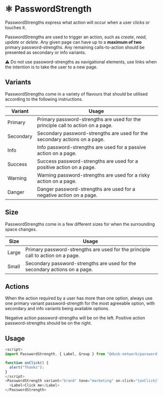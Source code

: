 
<Meta title="Docs/Components/Molecules/Password Strength" />

# ⚛️ PasswordStrength

PasswordStrengths express what action will occur when a user clicks or touches it.

PasswordStrengths are used to trigger an action, such as _create_, _read_, _update_ or _delete_. Any given page can have up to a **maximum of two** primary password-strengths. Any remaining calls-to-action should be presented as secondary or info variants.

⚠️ Do not use password-strengths as navigational elements, use links when the intention is to take the user to a new page.

## Variants

PasswordStrengths come in a variety of flavours that should be utilised according to the following instructions.

| Variant   | Usage                                                                           |
| --------- | ------------------------------------------------------------------------------- |
| Primary   | Primary password-strengths are used for the principle call to action on a page. |
| Secondary | Secondary password-strengths are used for the secondary actions on a page.      |
| Info      | Info password-strengths are used for a passive action on a page.                |
| Success   | Success password-strengths are used for a positive action on a page.            |
| Warning   | Warning password-strengths are used for a risky action on a page.               |
| Danger    | Danger password-strengths are used for a negative action on a page.             |

## Size

PasswordStrengths come in a few different sizes for when the surrounding space changes.

| Size  | Usage                                                                           |
| ----- | ------------------------------------------------------------------------------- |
| Large | Primary password-strengths are used for the principle call to action on a page. |
| Small | Secondary password-strengths are used for the secondary actions on a page.      |

## Actions

When the action required by a user has more than one option, always use one primary variant password-strength for the most agreeable option, with secondary and info variants being available options.

Negative action password-strengths will be on the left. Positive action password-strengths should be on the right.

## Usage

```js
<script>
import PasswordStrength, { Label, Group } from "@dusk-network/password-strength";

function onClick() {
  alert("Thanks");
}
</script>
<PasswordStrength variant="brand" tone="marketing" on:click="{onClick}">
  <Label>Click me</Label>
</PasswordStrength>
```
